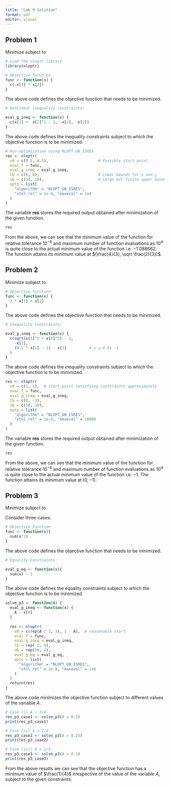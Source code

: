 ---
title: "Lab 9 Solution"
format: pdf
editor: visual
---

## Problem 1

Minimize \begin{equation*}
        f(x, y) = -xy
    \end{equation*} subject to \begin{equation*}
        x + y^2 \leq 2 \text{ and } x,y \geq 0
    \end{equation*}

```{r}
# Load the nloptr library
library(nloptr)

# Objective function
func <- function(x) {
  c(-x[1] * x[2])
}
```

The above code defines the objective function that needs to be minimized.

```{r}
# Nonlinear inequality constraints:

eval_g_ineq <- function(x) {
  c(x[1] +  x[2]^2 - 2, -x[1], -x[2])
}

```

The above code defines the inequality constraints subject to which the objective function is to be minimized.

```{r}
# Run optimization using NLOPT_GN_ISRES
res <- nloptr(
  x0 = c(0.5, 0.5),                      # Feasible start point
  eval_f = func, 
  eval_g_ineq = eval_g_ineq, 
  lb = c(0, 0),                          # Lower bounds for x and y
  ub = c(10, 10),                        # Large but finite upper bounds 
  opts = list(
    "algorithm" = "NLOPT_GN_ISRES",
    "xtol_rel" = 1e-8, "maxeval" = 1e4
  )
)
```

The variable **res** stores the required output obtained after minimization of the given function.

```{r}
res
```

From the above, we can see that the minimum value of the function for relative tolerance $10^{-8}$ and maximum number of function evaluations as $10^4$ is quite close to the actual minimum value of the function i.e. $-1.088662$. The function attains its minimum value at $(\frac{4}{3}, \sqrt \frac{2}{3})$.

## Problem 2

Minimize \begin{equation*}
        f(x, y) = 2x + y
    \end{equation*} subject to \begin{equation*}
        \sqrt {x^2 + y^2} \leq 2 \text{, } x \geq 0 \text{ and } y \geq 0.5x - 1
    \end{equation*}

```{r}
# Objective function
func <- function(x) {
  2 * x[1] + x[2]
}
```

The above code defines the objective function that needs to be minimized.

```{r}
# Inequality Constraints:

eval_g_ineq <- function(x) {
  c(sqrt(x[1]^2 + x[2]^2) - 2,
    -x[1],
    (0.5 * x[1] - 1) - x[2]          # y ≥ 0.5x -1
  )
}
```

The above code defines the inequality constraints subject to which the objective function is to be minimized.

```{r}
res <- nloptr(
  x0 = c(1, 1),  # start point satisfying constraints approximately
  eval_f = func,
  eval_g_ineq = eval_g_ineq,
  lb = c(0, -3),
  ub = c(10, 10),
  opts = list(
    "algorithm" = "NLOPT_GN_ISRES",
    "xtol_rel" = 1e-8, "maxeval" = 10000
  )
)
```

The variable **res** stores the required output obtained after minimization of the given function.

```{r}
res
```

From the above, we can see that the minimum value of the function for relative tolerance $10^{-8}$ and maximum number of function evaluations as $10^4$ is quite close to the actual minimum value of the function i.e. $-1$. The function attains its minimum value at $(0, -1)$.

## Problem 3

Minimize \begin{equation*}
        f(x_1, \dots, x_4) = x_1^2 + x_2^2 + x_3^2 + x_4^2
    \end{equation*} subject to \begin{equation*}
        x_1 + x_2 + x_3 + x_4 = 1 \text{ and } x_4 \geq A.
    \end{equation*}

Consider three cases:

\begin{enumerate}

\item $A < 1/4$

\item $A = 1/4$

\item $A >1/4$

\end{enumerate}

```{r}
# Objective Function
func <- function(x){
  sum(x^2)
}
```

The above code defines the objective function that needs to be minimized.

```{r}
# Equality Constraints:

eval_g_eq <- function(x){
  sum(x) - 1
}
```

The above code defines the equality constraints subject to which the objective function is to be minimized.

```{r}
solve_p3 <- function(A) {
  eval_g_ineq <- function(x) {
    A - x[4]
  }
  
  res <- nloptr(
    x0 = c(rep(A / 3, 3), 1 - A),  # reasonable start
    eval_f = func,
    eval_g_ineq = eval_g_ineq,
    lb = rep(-2, 4),
    ub = rep(10, 4),
    eval_g_eq = eval_g_eq,
    opts = list(
      "algorithm" = "NLOPT_GN_ISRES",
      "xtol_rel" = 1e-8, "maxeval" = 1e8
    )
  )
  return(res)
}
```

The above code minimizes the objective function subject to different values of the variable $A$.

```{r}
# Case (i) A < 1/4
res_p3_case1 <- solve_p3(A = 0.2)
print(res_p3_case1)
```

```{r}
# Case (ii) A = 1/4
res_p3_case2 <- solve_p3(A = 0.25)
print(res_p3_case2)
```

```{r}
# Case (iii) A > 1/4
res_p3_case3 <- solve_p3(A = 0.3)
print(res_p3_case3)
```

From the above results we can see that the objective function has a minimum value of $\frac{1}{4}$ irrespective of the value of the variable $A$, subject to the given constraints.
